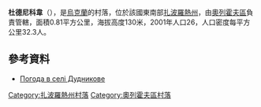 {{coord|47|50|29|N|35|36|55|E|scale:100000|display=title}}

'''杜德尼科韋'''（{{lang-uk|Дудникове}}），是[[烏克蘭|烏克蘭]]的村落，位於該國東南部[[扎波羅熱州|扎波羅熱州]]，由[[奧列霍夫區|奧列霍夫區]]負責管轄，面積0.81平方公里，海拔高度130米，2001年人口26，人口密度每平方公里32.3人。

==參考資料==
* [http://weather.in.ua/ua/zaporozhskaja/7475 Погода в селі Дудникове] {{Wayback|url=http://weather.in.ua/ua/zaporozhskaja/7475 |date=20200804062115 }}

[[Category:扎波羅熱州村落|Category:扎波羅熱州村落]]
[[Category:奧列霍夫區村落|Category:奧列霍夫區村落]]


{{Zaporizhia-geo-stub}}
